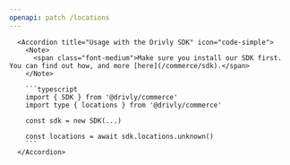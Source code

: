 ```yaml
---
openapi: patch /locations
---
```


      <Accordion title="Usage with the Drivly SDK" icon="code-simple">
        <Note>
          <span class="font-medium">Make sure you install our SDK first. You can find out how, and more [here](/commerce/sdk).</span>
        </Note>

        ```typescript
        import { SDK } from '@drivly/commerce'
        import type { locations } from '@drivly/commerce'

        const sdk = new SDK(...)

        const locations = await sdk.locations.unknown()
        ```
      </Accordion>
